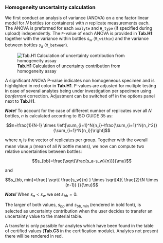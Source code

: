 ### Homogeneity uncertainty calculation

We first conduct an analysis of variance (ANOVA) on a one factor linear model for $N$ bottles 
(or containers) with $n$ replicate measurements each. The ANOVA is preformed for each `analyte` 
and `H_type` (if specified during upload) independently. The `P`-value of each ANOVA is provided 
in **Tab.H1** together with the variance within bottles $s_w$ (`M_within`) and the variance between 
bottles $s_a$ (`M_between`).

![**Tab.H1** Calculation of uncertainty contribution from homogeneity assay](fig/H_Modul_Tab1.png)

A significant ANOVA P-value indicates non homogeneous specimen and is highlighted in red color 
in **Tab.H1**. P-values are adjusted for multiple testing in case of several analytes being
under investigation per specimen using *bonferroni* correction. Adjustment can be switched off
in the options panel next to **Tab.H1**.

***Note!*** 
To account for the case of different number of replicates over all $N$ bottles, $n$ is calculated 
according to ISO GUIDE 35 as:

$$n=\frac{1}{N-1} \times \left[\sum_{i=1}^N{n_i}-\frac{\sum_{i=1}^N{n_i^2}}{\sum_{i=1}^N{n_i}}\right]$$

where $n_{i}$ is the vector of replicates per group. Together with the overall mean vlaue $\mu$ 
(mean of all $N$ bottle means), we now can compute two relative uncertainties between bottles:

$$s_{bb}=\frac{\sqrt{\frac{s_a-s_w}{n}}}{\mu}$$

and

$$s_{bb, min}=\frac{ \sqrt{ \frac{s_w}{n} } \times \sqrt[4]{ \frac{2}{N \times (n-1)} }}{\mu}$$

***Note!*** 
When $s_{a} < s{_w}$ we set $s_{bb}=0$.

The larger of both values, $s_{bb}$ and $s_{bb,min}$ (rendered in bold font), is selected as uncertainty 
contribution when the user decides to transfer an uncertainty value to the material table.

A transfer is only possible for analytes which have been found in the table of certified values
(**Tab.C3** in the certification module). Analytes not present there will be rendered in red.
